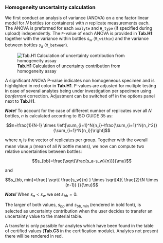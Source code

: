 ### Homogeneity uncertainty calculation

We first conduct an analysis of variance (ANOVA) on a one factor linear model for $N$ bottles 
(or containers) with $n$ replicate measurements each. The ANOVA is preformed for each `analyte` 
and `H_type` (if specified during upload) independently. The `P`-value of each ANOVA is provided 
in **Tab.H1** together with the variance within bottles $s_w$ (`M_within`) and the variance between 
bottles $s_a$ (`M_between`).

![**Tab.H1** Calculation of uncertainty contribution from homogeneity assay](fig/H_Modul_Tab1.png)

A significant ANOVA P-value indicates non homogeneous specimen and is highlighted in red color 
in **Tab.H1**. P-values are adjusted for multiple testing in case of several analytes being
under investigation per specimen using *bonferroni* correction. Adjustment can be switched off
in the options panel next to **Tab.H1**.

***Note!*** 
To account for the case of different number of replicates over all $N$ bottles, $n$ is calculated 
according to ISO GUIDE 35 as:

$$n=\frac{1}{N-1} \times \left[\sum_{i=1}^N{n_i}-\frac{\sum_{i=1}^N{n_i^2}}{\sum_{i=1}^N{n_i}}\right]$$

where $n_{i}$ is the vector of replicates per group. Together with the overall mean vlaue $\mu$ 
(mean of all $N$ bottle means), we now can compute two relative uncertainties between bottles:

$$s_{bb}=\frac{\sqrt{\frac{s_a-s_w}{n}}}{\mu}$$

and

$$s_{bb, min}=\frac{ \sqrt{ \frac{s_w}{n} } \times \sqrt[4]{ \frac{2}{N \times (n-1)} }}{\mu}$$

***Note!*** 
When $s_{a} < s{_w}$ we set $s_{bb}=0$.

The larger of both values, $s_{bb}$ and $s_{bb,min}$ (rendered in bold font), is selected as uncertainty 
contribution when the user decides to transfer an uncertainty value to the material table.

A transfer is only possible for analytes which have been found in the table of certified values
(**Tab.C3** in the certification module). Analytes not present there will be rendered in red.
